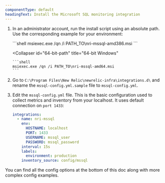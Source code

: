 ```yaml
---
componentType: default
headingText: Install the Microsoft SQL monitoring integration
---
```


1. In an administrator account, run the install script using an absolute path. Use the corresponding example for your environment:

   <CollapserGroup>
     <Collapser
       id="32-bit-path"
       title="32-bit Windows"
     >
       ```shell
       msiexec.exe /qn /i PATH_TO\nri-mssql-amd386.msi
       ```
     </Collapser>

     <Collapser
       id="64-bit-path"
       title="64-bit Windows"
     >
       ```shell
       msiexec.exe /qn /i PATH_TO\nri-mssql-amd64.msi
       ```
     </Collapser>
   </CollapserGroup>

2. Go to `C:\Program Files\New Relic\newrelic-infra\integrations.d\` and rename the `mssql-config.yml.sample` file to `mssql-config.yml`.

3. Edit the `mssql-config.yml` file. This is the basic configuration used to collect metrics and inventory from your localhost. It uses default connection on `port 1433`:

   ```yml
   integrations:
     - name: nri-mssql
       env:
         HOSTNAME: localhost
         PORT: 1433
         USERNAME: mssql_user
         PASSWORD: mssql_password
       interval: 15s
       labels:
         environment: production
       inventory_source: config/mssql
   ```

You can find all the config options at the bottom of this doc along with more complex config examples.
